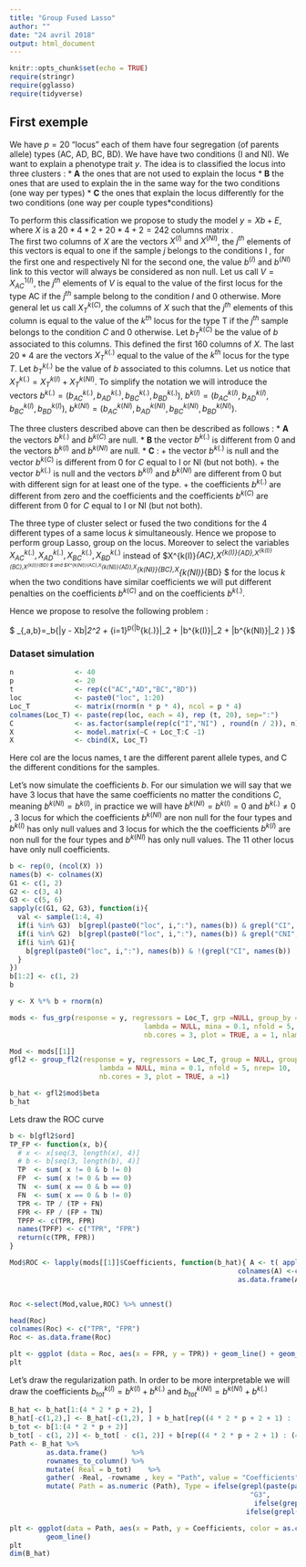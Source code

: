 ```yaml
---
title: "Group Fused Lasso"
author: ""
date: "24 avril 2018"
output: html_document
---
```


```r
knitr::opts_chunk$set(echo = TRUE)
require(stringr)
require(gglasso)
require(tidyverse)
```

## First exemple 

We have $p = 20$ "locus" each of them have four segregation (of parents allele) types (AC, AD, BC, BD). We have have two conditions (I and NI).
We want to explain a phenotype trait $y$. 
The idea is to classified the  locus into three clusters :
  * **A** the ones that are not used to explain the locus 
  * **B** the ones that are used to explain the   in the same way for the two conditions (one way per types)
  * **C** the ones that explain the locus differently for the two conditions (one way per couple types*conditions)
  
To perform this classification we propose to study the  model $y = Xb + E$, where $X$ is a $20 * 4 * 2 + 20*4 + 2 = 242$ columns matrix .   
The first two columns of $X$ are the vectors $X^{(I)}$ and $X^{(NI)}$, the $j^{th}$ elements of this vectors is equal to one if the sample $j$ belongs to the conditions I , for the first one and respectively NI for the second one, the value $b^{(I)}$ and $b^{(NI)}$ link to this vector will always be considered as non null.
Let us call $V = X^{1(I)}_{AC}$, the $j^{th}$ elements of $V$ is equal to the value of the first locus for the type AC if the $j^{th}$ sample belong to the condition $I$ and 0 otherwise.
More general let us call $X^{k(C)}_{T}$, the columns of $X$ such that the $j^{th}$ elements of this column is equal to the value of the $k^{th}$ locus for the type T if the $j^{th}$ sample belongs to  the condition $C$ and 0 otherwise.  Let $b^{k(C)}_{T}$ be the value of $b$ associated to this columns.
This defined the first 160 columns of $X$. The last $20*4$ are  the vectors $X^{k(.)}_{T}$ equal to the value of the $k^{th}$ locus for the type $T$. Let $b^{k(.)}_{T}$ be the value of $b$ associated to this columns. Let us notice that $X^{k(.)}_{T} =X^{k(I)}_{T} +X^{k(NI)}_{T}$. To simplify the notation we will  introduce the vectors  $b^{k(.)} =(b^{k(.)}_{AC},b^{k(.)}_{AD},b^{k(.)}_{BC},b^{k(.)}_{BD})$, $b^{k(I)} =(b^{k(I)}_{AC},b^{k(I)}_{AD},b^{k(I)}_{BC},b^{k(I)}_{BD})$, $b^{k(NI)} =(b^{k(NI)}_{AC},b^{k(NI)}_{AD},b^{k(NI)}_{BC},b^{k(NI)}_{BD})$.


The three clusters described above can then be described as follows :
  * **A** the vectors $b^{k(.)}$ and $b^{k(C)}$ are null.
  * **B** the vector $b^{k(.)}$ is different from 0 and the vectors $b^{k(I)}$ and $b^{k(NI)}$  are null.
  * **C** :
      + the vector $b^{k(.)}$ is null and the vector $b^{k(C)}$ is different from 0 for $C$ equal to I or NI  (but not both).
      +  the vector $b^{k(.)}$ is null and the vectors $b^{k(I)}$ and $b^{k(NI)}$ are different from 0 but with different sign for at least one of the type.
      + the coefficients $b^{k(.)}$ are different from zero and the coefficients  and the coefficients $b^{k(C)}$ are different from 0 for $C$ equal to I or NI (but not both).


The three type of cluster select or fused the two conditions for the 4 different types of a same locus $k$ simultaneously. Hence we propose to perform group Lasso, group on the locus. Moreover to select the variables $X^{k(.)}_{AC},X^{k(.)}_{AD},X^{k(.)}_{BC},X^{k(.)}_{BD}$  instead of $X^{k(I)}_{AC},X^{k(I)}_{AD},X^{k(I)}_{BC},X^{k(I)}_{BD} $ and $X^{k(NI)}_{AC},X^{k(NI)}_{AD},X^{k(NI)}_{BC},X^{k(NI)}_{BD} $  for the locus $k$  when the two conditions have similar coefficients we will put different penalties on  the coefficients $b^{k(C)}$ and on the coefficients $b^{k(.)}$. 


Hence  we propose to resolve the following problem : 

$ \widehat{b}_{\lambda,a,b}=\textrm{Argmin}_b\left\{\|y - Xb\|_2^2 + \lambda \sum_{i=1}^p(\alpha\|b^{k(.)}\|_2 + \beta\|b^{k(I)}\|_2 + \beta\|b^{k(NI)}\|_2 ) \right\}$ 


### Dataset simulation

```r
n               <- 40
p               <- 20
t               <- rep(c("AC","AD","BC","BD"))
loc             <- paste0("loc", 1:20)
Loc_T           <- matrix(rnorm(n * p * 4), ncol = p * 4)
colnames(Loc_T) <- paste(rep(loc, each = 4), rep (t, 20), sep=":")
C               <- as.factor(sample(rep(c("I","NI") , round(n / 2)), n))
X               <- model.matrix(~C + Loc_T:C -1)
X               <- cbind(X, Loc_T)
```
Here  col are the locus names, t are the different parent allele types, and C the different conditions for the samples.

Let's now simulate the coefficients $b$. For our simulation we will say that we have 3 locus that have the same coefficients no matter the conditions $C$, meaning $b^{k(NI)}=b^{k(I)}$, in practice we will have $b^{k(NI)}=b^{k(I)}=0$ and $b^{k(.)}\neq 0$ , 3 locus for which the coefficients $b^{k(NI)}$ are non null for the four types and $b^{k(I)}$ has only null values and 3 locus for which the the coefficients $b^{k(I)}$ are non null for the four types and $b^{k(NI)}$ has only null values. The 11 other locus have only null coefficients.

```r
b <- rep(0, (ncol(X) )) 
names(b) <- colnames(X)
G1 <- c(1, 2)
G2 <- c(3, 4)
G3 <- c(5, 6)
sapply(c(G1, G2, G3), function(i){
  val <- sample(1:4, 4)
  if(i %in% G3)  b[grepl(paste0("loc", i,":"), names(b)) & grepl("CI", names(b))]  <<- val 
  if(i %in% G2)  b[grepl(paste0("loc", i,":"), names(b)) & grepl("CNI", names(b))] <<- val
  if(i %in% G1){
    b[grepl(paste0("loc", i,":"), names(b)) & !(grepl("CI", names(b)) | grepl("CNI", names(b)))]  <<- val 
  }
})
b[1:2] <- c(1, 2)
b
```

```r
y <- X %*% b + rnorm(n)
```


```r

mods <- fus_grp(response = y, regressors = Loc_T, grp =NULL, group_by = paste0(loc,":"), uniq_modal = NULL, modal = C, seq.a = NULL,
                                 lambda = NULL, mina = 0.1, nfold = 5, nrep= 10,
                                 nb.cores = 3, plot = TRUE, a = 1, nlambda = 100)

Mod <- mods[[1]]
gfl2 <- group_fl2(response = y, regressors = Loc_T, group = NULL, group_by = paste0(loc,":") , modal = C, seq.a = NULL,
                      lambda = NULL, mina = 0.1, nfold = 5, nrep= 10,
                      nb.cores = 3, plot = TRUE, a =1)

b_hat <- gfl2$mod$beta
b_hat
```

Lets draw the ROC curve

```r
b <- b[gfl2$ord]
TP_FP <- function(x, b){
  # x <- x[seq(3, length(x), 4)]
  # b <- b[seq(3, length(b), 4)]
  TP  <- sum( x != 0 & b != 0)
  FP  <- sum( x != 0 & b == 0)
  TN  <- sum( x == 0 & b == 0)
  FN  <- sum( x == 0 & b != 0)
  TPR <- TP / (TP + FN)
  FPR <- FP / (FP + TN)
  TPFP <- c(TPR, FPR)
  names(TPFP) <- c("TPR", "FPR")
  return(c(TPR, FPR))
}

Mod$ROC <- lapply(mods[[1]]$Coefficients, function(b_hat){ A <- t( apply(b_hat, 2, TP_FP))
                                                        colnames(A) <-c("TPR", "FPR")
                                                        as.data.frame(A)})


Roc <-select(Mod,value,ROC) %>% unnest()

head(Roc)
colnames(Roc) <- c("TPR", "FPR")
Roc <- as.data.frame(Roc)

plt <- ggplot (data = Roc, aes(x = FPR, y = TPR)) + geom_line() + geom_point() + theme_bw()
plt
```

Let's draw the regularization path. In order to be more interpretable we will draw the coefficients 
$b_{tot}^{k(I)}= b^{k(I)} + b^{k(.)}$ and $b_{tot}^{k(NI)}= b^{k(NI)} + b^{k(.)}$

```r
B_hat <- b_hat[1:(4 * 2 * p + 2), ]
B_hat[-c(1,2),] <- B_hat[-c(1,2), ] + b_hat[rep((4 * 2 * p + 2 + 1) : (4 * 2 * p + 2 + 4 * p),each = 2), ]
b_tot <- b[1:(4 * 2 * p + 2)]
b_tot[ - c(1, 2)] <- b_tot[ - c(1, 2)] + b[rep((4 * 2 * p + 2 + 1) : (4 * 2 * p + 2 + 4 * p),each = 2)]
Path <- B_hat %>% 
         as.data.frame()      %>%
         rownames_to_column() %>% 
         mutate( Real = b_tot)    %>% 
         gather( -Real, -rowname , key = "Path", value = "Coefficients", factor_key = TRUE) %>% 
         mutate( Path = as.numeric (Path), Type = ifelse(grepl(paste(paste0("loc", G3, ":"), collapse = "|"), rowname),
                                                           "G3", 
                                                            ifelse(grepl(paste(paste0("loc", G2, ":"), collapse = "|"), rowname), "G2", 
                                                          ifelse(grepl(paste(paste0("loc", G1, ":"), collapse = "|"), rowname), "G1", "G4"))))

plt <- ggplot(data = Path, aes(x = Path, y = Coefficients, color = as.character(Type), group = rowname)) +
         geom_line()
plt
dim(B_hat)
```


